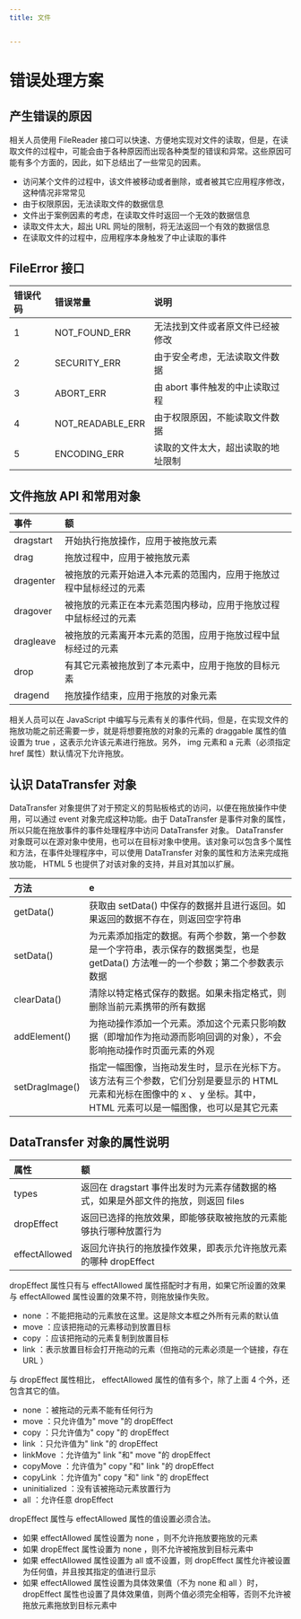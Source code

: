 ```yaml
---
title: 文件


---
```


# 错误处理方案

## 产生错误的原因

相关人员使用 FileReader 接口可以快速、方便地实现对文件的读取，但是，在读取文件的过程中，可能会由于各种原因而出现各种类型的错误和异常。这些原因可能有多个方面的，因此，如下总结出了一些常见的因素。

- 访问某个文件的过程中，该文件被移动或者删除，或者被其它应用程序修改，这种情况非常常见
- 由于权限原因，无法读取文件的数据信息
- 文件出于案例因素的考虑，在读取文件时返回一个无效的数据信息
- 读取文件太大，超出 URL 网址的限制，将无法返回一个有效的数据信息
- 在读取文件的过程中，应用程序本身触发了中止读取的事件

## FileError 接口

| 错误代码 | 错误常量         | 说明                               |
| :------- | :--------------- | :--------------------------------- |
| 1        | NOT_FOUND_ERR    | 无法找到文件或者原文件已经被修改   |
| 2        | SECURITY_ERR     | 由于安全考虑，无法读取文件数据     |
| 3        | ABORT_ERR        | 由 abort 事件触发的中止读取过程    |
| 4        | NOT_READABLE_ERR | 由于权限原因，不能读取文件数据     |
| 5        | ENCODING_ERR     | 读取的文件太大，超出读取的地址限制 |

## 文件拖放 API 和常用对象

| 事件      | 额                                                                 |
| :-------- | :----------------------------------------------------------------- |
| dragstart | 开始执行拖放操作，应用于被拖放元素                                 |
| drag      | 拖放过程中，应用于被拖放元素                                       |
| dragenter | 被拖放的元素开始进入本元素的范围内，应用于拖放过程中鼠标经过的元素 |
| dragover  | 被拖放的元素正在本元素范围内移动，应用于拖放过程中鼠标经过的元素   |
| dragleave | 被拖放的元素离开本元素的范围，应用于拖放过程中鼠标经过的元素       |
| drop      | 有其它元素被拖放到了本元素中，应用于拖放的目标元素                 |
| dragend   | 拖放操作结束，应用于拖放的对象元素                                 |

相关人员可以在 JavaScript 中编写与元素有关的事件代码，但是，在实现文件的拖放功能之前还需要一步，就是将想要拖放的对象的元素的 draggable 属性的值设置为 true ，这表示允许该元素进行拖放。另外， img
元素和 a 元素（必须指定 href 属性）默认情况下允许拖放。

## 认识 DataTransfer 对象

DataTransfer 对象提供了对于预定义的剪贴板格式的访问，以便在拖放操作中使用，可以通过 event 对象完成这种功能。由于 DataTransfer 是事件对象的属性，所以只能在拖放事件的事件处理程序中访问
DataTransfer 对象。 DataTransfer 对象既可以在源对象中使用，也可以在目标对象中使用。该对象可以包含多个属性和方法，在事件处理程序中，可以使用 DataTransfer
对象的属性和方法来完成拖放功能， HTML 5 也提供了对该对象的支持，并且对其加以扩展。

| 方法           | e                                                                                                                                                                        |
| :------------- | :----------------------------------------------------------------------------------------------------------------------------------------------------------------------- |
| getData()      | 获取由 setData() 中保存的数据并且进行返回。如果返回的数据不存在，则返回空字符串                                                                                          |
| setData()      | 为元素添加指定的数据。有两个参数，第一个参数是一个字符串，表示保存的数据类型，也是 getData() 方法唯一的一个参数；第二个参数表示数据                                      |
| clearData()    | 清除以特定格式保存的数据。如果未指定格式，则删除当前元素携带的所有数据                                                                                                   |
| addElement()   | 为拖动操作添加一个元素。添加这个元素只影响数据（即增加作为拖动源而影响回调的对象），不会影响拖动操作时页面元素的外观                                                     |
| setDragImage() | 指定一幅图像，当拖动发生时，显示在光标下方。该方法有三个参数，它们分别是要显示的 HTML 元素和光标在图像中的 x 、 y 坐标。其中， HTML 元素可以是一幅图像，也可以是其它元素 |

## DataTransfer 对象的属性说明

| 属性          | 额                                                                                  |
| :------------ | :---------------------------------------------------------------------------------- |
| types         | 返回在 dragstart 事件出发时为元素存储数据的格式，如果是外部文件的拖放，则返回 files |
| dropEffect    | 返回已选择的拖放效果，即能够获取被拖放的元素能够执行哪种放置行为                    |
| effectAllowed | 返回允许执行的拖放操作效果，即表示允许拖放元素的哪种 dropEffect                     |

dropEffect 属性只有与 effectAllowed 属性搭配时才有用，如果它所设置的效果与 effectAllowed 属性设置的效果不符，则拖放操作失败。

- none ：不能把拖动的元素放在这里。这是除文本框之外所有元素的默认值
- move ：应该把拖动的元素移动到放置目标
- copy ：应该把拖动的元素复制到放置目标
- link ：表示放置目标会打开拖动的元素（但拖动的元素必须是一个链接，存在 URL ）

与 dropEffect 属性相比， effectAllowed 属性的值有多个，除了上面 4 个外，还包含其它的值。

- none ：被拖动的元素不能有任何行为
- move ：只允许值为" move "的 dropEffect
- copy ：只允许值为" copy "的 dropEffect
- link ：只允许值为" link "的 dropEffect
- linkMove ：允许值为" link "和" move "的 dropEffect
- copyMove ：允许值为" copy "和" link "的 dropEffect
- copyLink ：允许值为" copy "和" link "的 dropEffect
- uninitialized ：没有该被拖动元素放置行为
- all ：允许任意 dropEffect

dropEffect 属性与 effectAllowed 属性的值设置必须合法。

- 如果 effectAllowed 属性设置为 none ，则不允许拖放要拖放的元素
- 如果 dropEffect 属性设置为 none ，则不允许被拖放到目标元素中
- 如果 effectAllowed 属性设置为 all 或不设置，则 dropEffect 属性允许被设置为任何值，并且按其指定的值进行显示
- 如果 effectAllowed 属性设置为具体效果值（不为 none 和 all ）时， dropEffect 属性也设置了具体效果值，则两个值必须完全相等，否则不允许被拖放元素拖放到目标元素中

            